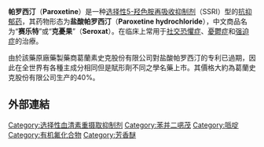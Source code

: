 {{medical}}
{{noteTA
|1=zh-hans:抑郁; zh-hk:抑鬱; zh-tw:憂鬱;
}}
{{drugbox |
| IUPAC_name = ''(3S-trans)-3-((1,3-Benzodioxol-5-yloxy)methyl)-<br />4-(4-fluorophenyl)-piperidine''
| image = Paroxetine Structural Formulae V.1.svg
| image2= Paroxetine-3D-balls.png
| CAS_number_Ref = {{cascite|correct|??}}
| CAS_number = 61869-08-7
| ATC_prefix = N06
| ATC_suffix = AB05
| PubChem = 43815
| DrugBank = APRD00364
| IUPHAR_ligand = 4790
| DrugBank2_Ref = {{drugbankcite|correct|drugbank}}
| DrugBank2 = DB00715
| ChemSpiderID_Ref = {{chemspidercite|correct|chemspider}}
| ChemSpiderID = 39888
| UNII_Ref = {{fdacite|correct|FDA}}
| UNII = 41VRH5220H
| KEGG_Ref = {{keggcite|correct|kegg}}
| KEGG = D02362
| ChEBI_Ref = {{ebicite|changed|EBI}}
| ChEBI = 7936
| ChEMBL_Ref = {{ebicite|correct|EBI}}
| ChEMBL = 490
| C=19|H=20|F=1|N=1|O=3
| molecular_weight = 374.8
| smiles = Fc1ccc(cc1)[C@@H]1CCNC[C@H]1COc1ccc2OCOc2c1
| bioavailability = 口服后能完全吸收，吸收后经肝脏首过代谢
| metabolism = 广泛的，可能在肝脏
| elimination_half-life = 约24小时（实际在3-65小时的范围内）
| excretion = 66% 尿液，37% 胆汁
| licence_EU =              <!-- EMEA requires brand name, none currently found --> 
| licence_US = Paroxetine   <!-- FDA may use generic name --> 
| pregnancy_AU = 
| pregnancy_US = D
| pregnancy_category = 
| legal_status = Rx-only
| routes_of_administration = 口服
}}
'''帕罗西汀'''（'''Paroxetine'''）是一种[[选择性5-羟色胺再吸收抑制剂|选择性5-羟色胺再吸收抑制剂]]（SSRI）型的[[抗抑郁药|抗抑郁药]]，其药物形态为'''盐酸帕罗西汀'''（'''Paroxetine hydrochloride'''），中文商品名为“'''赛乐特'''”或“'''克憂果'''”（'''Seroxat'''）。在临床上常用于[[社交恐懼症|社交恐懼症]]、[[憂鬱症|憂鬱症]]和[[强迫症|强迫症]]的治療。

由於該藥原廠藥製藥商葛蘭素史克股份有限公司對盐酸帕罗西汀的专利已過期，因此在全世界有各種主成分相同但是賦形劑不同之學名藥上市。其價格大約為葛蘭史克股份有限公司生产的40%。

==外部連結==
{{Commonscat|Paroxetine}}

{{GlaxoSmithKline}}
{{Pharm-stub}}

[[Category:选择性血清素重摄取抑制剂|Category:选择性血清素重摄取抑制剂]]
[[Category:苯并二𫫇茂|Category:苯并二𫫇茂]]
[[Category:哌啶|Category:哌啶]]
[[Category:有机氟化合物|Category:有机氟化合物]]
[[Category:芳香醚|Category:芳香醚]]